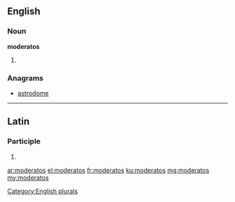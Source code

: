==English==

===Noun===
'''moderatos'''

# {{plural of|[[moderato]]}}

===Anagrams===
* [[astrodome#English|astrodome]]

[[Category:English plurals]]

----

==Latin==

===Participle===
{{la-part-form|moderatōs}}

# {{inflection of|moderatus|moderatus|acc|m|p|lang=la}}

[[ar:moderatos]]
[[el:moderatos]]
[[fr:moderatos]]
[[ku:moderatos]]
[[mg:moderatos]]
[[my:moderatos]]